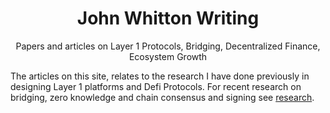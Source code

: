 <div align="center">
  <h1 align="center">John Whitton Writing</h1>
  <p align="center">
    Papers and articles on Layer 1 Protocols, Bridging, Decentralized Finance,
    Ecosystem Growth
  </p>
</div>

The articles on this site, relates to the research I have done previously in designing Layer 1 platforms and Defi Protocols. For recent research on bridging, zero knowledge and chain consensus and signing see [research](/research/intro.mdx).
